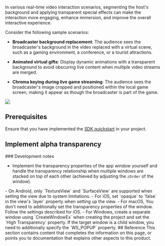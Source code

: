 
In various real-time video interaction scenarios, segmenting the host's background and applying transparent special effects can make the interaction more engaging, enhance immersion, and improve the overall interactive experience.

<PlatformWrapper platform="android, ios, macos, windows, unity, react-native">
Consider the following sample scenarios:

* **Broadcaster background replacement**: The audience sees the broadcaster's background in the video replaced with a virtual scene, such as a gaming environment, a conference, or a tourist attractions.

* **Animated virtual gifts**: Display dynamic animations with a transparent background to avoid obscuring live content when multiple video streams are merged.

* **Chroma keying during live game streaming**: The audience sees the broadcaster's image cropped and positioned within the local game screen, making it appear as though the broadcaster is part of the game.

![](/images/video-sdk/alpha-transparency-demo.png)


## Prerequisites
Ensure that you have implemented the [SDK quickstart](../get-started/get-started-sdk) in your project.

## Implement alpha transparency

<Implementation />

<PlatformWrapper notAllowed="react-native, unity">
### Development notes

- Implement the transparency properties of the app window yourself and handle the transparency relationship when multiple windows are stacked on top of each other (achieved by adjusting the `zOrder` of the window). 
</PlatformWrapper>
<PlatformWrapper platform="android">
- On Android, only `TextureView` and `SurfaceView` are supported when setting the view due to system limitations.
</PlatformWrapper>
<PlatformWrapper platform="ios, macos">
- For iOS, set `opaque` to `false` in the view's `layer` property when setting up the view.
- For macOS, You don't need to additionally set the transparency properties of the window. Follow the settings described for iOS.
</PlatformWrapper>
<PlatformWrapper platform="windows">
- For Windows, create a separate window using `CreateWindowEx` when creating the project and set the `High Transparency` property. If the target window is a child window, you need to additionally specify the `WS_POPUP` property.
</PlatformWrapper>

<PlatformWrapper platform="android">
## Reference
This section contains content that completes the information on this page, or points you to documentation that explains other aspects to this product.

<Reference />
</PlatformWrapper>
</PlatformWrapper>

<PlatformWrapper notAllowed="android, ios, macos, windows, unity, react-native">
<NotAvailable />
</PlatformWrapper>